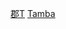 {{Navbox
|name = 丹波國的郡
|state = {{{state|autocollapse}}}
|titlestyle = background:#efefef;
|title = [[丹波國]]的[[郡]]
|imageleft =
|image =
|bodystyle = background:#f9f9f9;
|groupstyle = background:#efefef;vertical-align:top;padding:0.125em 0.25em;
|liststyle = width:auto;
|oddstyle = background:#fcfcfc;
|evenstyle =
|list1 = [[桑田郡]]（[[北桑田郡]]・[[南桑田郡]]） &#124; [[船井郡]] &#124; [[何鹿郡]] &#124; [[多紀郡]] &#124; [[冰上郡]] &#124; [[天田郡]]
}}<noinclude>
[[Category:丹波國|郡T]]
[[Category:日本令制國行政區劃模板|Tamba]]
</noinclude>